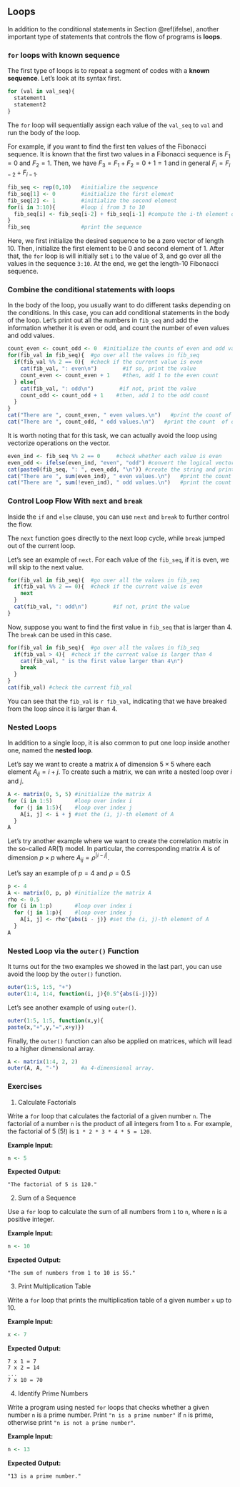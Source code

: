 ## Loops {#loop}
In addition to the conditional statements in Section \@ref(ifelse), another important type of statements that controls the flow of programs is **loops**.

### `for` loops with known sequence {#for-loop}
The first type of loops is to repeat a segment of codes with a **known sequence**. Let's look at its syntax first.

```r
for (val in val_seq){
  statement1
  statement2
}
```

The `for` loop will sequentially assign each value of the `val_seq` to `val` and run the body of the loop.


For example, if you want to find the first ten values of the Fibonacci sequence. It is known that the first two values in a Fibonacci sequence is $F_1 = 0$ and $F_2 = 1$. Then, we have $F_3 = F_1 + F_2 = 0 + 1 = 1$ and in general $F_i = F_{i-2} + F_{i-1}$. 

```r
fib_seq <- rep(0,10)   #initialize the sequence
fib_seq[1] <- 0        #initialize the first element
fib_seq[2] <- 1        #initialize the second element
for(i in 3:10){        #loop i from 3 to 10
  fib_seq[i] <- fib_seq[i-2] + fib_seq[i-1] #compute the i-th element of fib_seq as the sum of the previous two elements
}
fib_seq                #print the sequence
```

Here, we first initialize the desired sequence to be a zero vector of length 10. Then, initialize the first element to be 0 and second element of 1. After that, the `for` loop is will initially set `i` to the value of 3, and go over all the values in the sequence `3:10`. At the end, we get the length-10 Fibonacci sequence.

### Combine the conditional statements with loops

In the body of the loop, you usually want to do different tasks depending on the conditions. In this case, you can add conditional statements in the body of the loop.  Let's print out all the numbers in `fib_seq` and add the information whether it is even or odd, and count the number of even values and odd values.

```r
count_even <- count_odd <- 0  #initialize the counts of even and odd values to be 0
for(fib_val in fib_seq){  #go over all the values in fib_seq
  if(fib_val %% 2 == 0){  #check if the current value is even
    cat(fib_val, ": even\n")        #if so, print the value
    count_even <- count_even + 1    #then, add 1 to the even count
  } else{
    cat(fib_val, ": odd\n")        #if not, print the value
    count_odd <- count_odd + 1    #then, add 1 to the odd count
  }
}
cat("There are ", count_even, " even values.\n")   #print the count of even values
cat("There are ", count_odd, " odd values.\n")   #print the count  of odd values
```

It is worth noting that for this task, we can actually avoid the loop using vectorize operations on the vector. 

```r
even_ind <- fib_seq %% 2 == 0     #check whether each value is even
even_odd <- ifelse(even_ind, "even", "odd") #convert the logical vector to a character vector
cat(paste0(fib_seq, ": ", even_odd, "\n")) #create the string and print
cat("There are ", sum(even_ind), " even values.\n")   #print the count of even values
cat("There are ", sum(!even_ind), " odd values.\n")   #print the count  of odd values
```

### Control Loop Flow With `next` and `break`

Inside the `if` and `else` clause, you can use `next` and `break` to further control the flow.

The `next` function goes directly to the next loop cycle, while `break` jumped out of the current loop.

Let's see an example of `next`. For each value of the `fib_seq`, if it is even, we will skip to the next value. 

```r
for(fib_val in fib_seq){  #go over all the values in fib_seq
  if(fib_val %% 2 == 0){  #check if the current value is even
    next
  } 
  cat(fib_val, ": odd\n")        #if not, print the value
}
```


Now, suppose you want to find the first value in `fib_seq` that is larger than 4. The `break` can be used in this case. 

```r
for(fib_val in fib_seq){  #go over all the values in fib_seq
  if(fib_val > 4){  #check if the current value is larger than 4
    cat(fib_val, " is the first value larger than 4\n")      
    break
  } 
}
cat(fib_val) #check the current fib_val
```

You can see that the `fib_val` is `r fib_val`, indicating that we have breaked from the loop since it is larger than 4.

### Nested Loops

In addition to a single loop, it is also common to put one loop inside another one, named the **nested loop**.

Let's say we want to create a matrix `A` of dimension $5\times 5$ where each element $A_{ij} = i+j$. To create such a matrix, we can write a nested loop over $i$ and $j$.

```r
A <- matrix(0, 5, 5) #initialize the matrix A
for (i in 1:5)       #loop over index i
  for (j in 1:5){    #loop over index j
    A[i, j] <- i + j #set the (i, j)-th element of A
  }
A
```

Let's try another example where we want to create the correlation matrix in the so-called AR(1) model. In particular, the corresponding matrix $A$ is of dimension $p\times p$ where $A_{ij} = \rho^{|i-j|}$. 

Let's say an example of $p = 4$ and $\rho = 0.5$

```r
p <- 4
A <- matrix(0, p, p) #initialize the matrix A
rho <- 0.5
for (i in 1:p)       #loop over index i
  for (j in 1:p){    #loop over index j
    A[i, j] <- rho^{abs(i - j)} #set the (i, j)-th element of A
  }
A
```

### Nested Loop via the `outer()` Function

It turns out for the two examples we showed in the last part, you can use avoid the loop by the `outer()` function.

```r
outer(1:5, 1:5, "+")
outer(1:4, 1:4, function(i, j){0.5^{abs(i-j)}})
```

Let's see another example of using `outer()`. 

```r
outer(1:5, 1:5, function(x,y){
paste(x,"+",y,"=",x+y)})
```


Finally, the `outer()` function can also be applied on matrices, which will lead to a higher dimensional array.
```r
A <- matrix(1:4, 2, 2)  
outer(A, A, "-")       #a 4-dimensional array.
```



### Exercises

1. Calculate Factorials

Write a `for` loop that calculates the factorial of a given number `n`. 
The factorial of a number `n` is the product of all integers from 1 to `n`. For example, the factorial of 5 (5!) is `1 * 2 * 3 * 4 * 5 = 120`.

**Example Input:**
```r
n <- 5
```

**Expected Output:**
```plaintext
"The factorial of 5 is 120."
```

2. Sum of a Sequence

Use a `for` loop to calculate the sum of all numbers from `1` to `n`, where `n` is a positive integer.

**Example Input:**
```r
n <- 10
```

**Expected Output:**
```plaintext
"The sum of numbers from 1 to 10 is 55."
```

3. Print Multiplication Table

Write a `for` loop that prints the multiplication table of a given number `x` up to 10. 

**Example Input:**
```r
x <- 7
```

**Expected Output:**
```plaintext
7 x 1 = 7
7 x 2 = 14
...
7 x 10 = 70
```

4.  Identify Prime Numbers

Write a program using nested `for` loops that checks whether a given number `n` is a prime number. 
Print `"n is a prime number"` if `n` is prime, otherwise print `"n is not a prime number"`.

**Example Input:**
```r
n <- 13
```

**Expected Output:**
```plaintext
"13 is a prime number."
```

